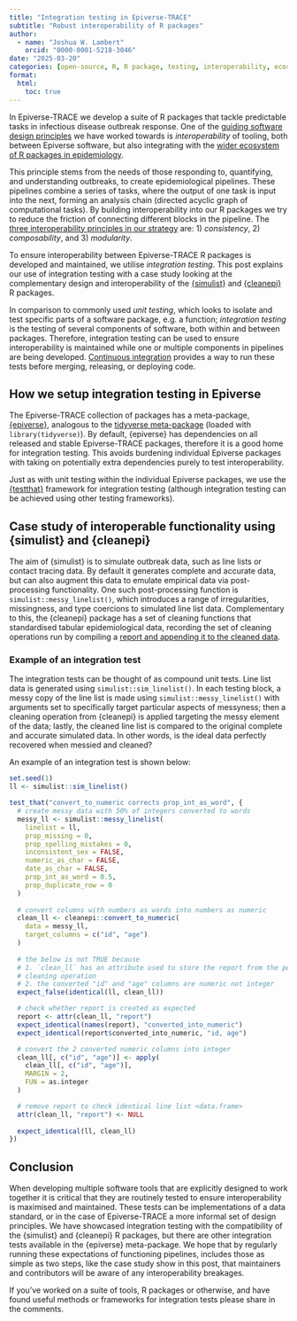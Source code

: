 ```yaml
---
title: "Integration testing in Epiverse-TRACE"
subtitle: "Robust interoperability of R packages"
author:
  - name: "Joshua W. Lambert"
    orcid: "0000-0001-5218-3046"
date: "2025-03-20"
categories: [open-source, R, R package, testing, interoperability, ecosystem]
format:
  html:
    toc: true
---
```


In Epiverse-TRACE we develop a suite of R packages that tackle predictable tasks in infectious disease outbreak response. One of the [guiding software design principles](https://epiverse-trace.github.io/blueprints/principles.html) we have worked towards is _interoperability_ of tooling, both between Epiverse software, but also integrating with the [wider ecosystem of R packages in epidemiology](https://epiverse-trace.github.io/slides/epireview-hackathon-july-2024/).

This principle stems from the needs of those responding to, quantifying, and understanding outbreaks, to create epidemiological pipelines. These pipelines combine a series of tasks, where the output of one task is input into the next, forming an analysis chain (directed acyclic graph of computational tasks). By building interoperability into our R packages we try to reduce the friction of connecting different blocks in the pipeline. The [three interoperability principles in our strategy](https://epiverse-trace.github.io/slides/interoperability-epiverse/) are: 1) _consistency_, 2) _composability_, and 3) _modularity_.

To ensure interoperability between Epiverse-TRACE R packages is developed and maintained, we utilise _integration testing_. This post explains our use of integration testing with a case study looking at the complementary design and interoperability of the [{simulist}](https://epiverse-trace.github.io/simulist/) and [{cleanepi}](https://epiverse-trace.github.io/cleanepi/) R packages.

::: {.callout-tip title="Different types of testing"}
In comparison to commonly used _unit testing_, which looks to isolate and test specific parts of a software package, e.g. a function; _integration testing_ is the testing of several components of software, both within and between packages. Therefore, integration testing can be used to ensure interoperability is maintained while one or multiple components in pipelines are being developed. [Continuous integration](https://en.wikipedia.org/wiki/Continuous_integration) provides a way to run these tests before merging, releasing, or deploying code.
:::

## How we setup integration testing in Epiverse

The Epiverse-TRACE collection of packages has a meta-package, [{epiverse}](https://epiverse-trace.github.io/epiverse/), analogous to the [tidyverse meta-package](https://www.tidyverse.org/blog/2023/03/tidyverse-2-0-0/) (loaded with `library(tidyverse)`). By default, {epiverse} has dependencies on all released and stable Epiverse-TRACE packages, therefore it is a good home for integration testing. This avoids burdening individual Epiverse packages with taking on potentially extra dependencies purely to test interoperability.

Just as with unit testing within the individual Epiverse packages, we use the [{testthat}](https://testthat.r-lib.org/) framework for integration testing (although integration testing can be achieved using other testing frameworks).

## Case study of interoperable functionality using {simulist} and {cleanepi}

The aim of {simulist} is to simulate outbreak data, such as line lists or contact tracing data. By default it generates complete and accurate data, but can also augment this data to emulate empirical data via post-processing functionality. One such post-processing function is `simulist::messy_linelist()`, which introduces a range of irregularities, missingness, and type coercions to simulated line list data. Complementary to this, the {cleanepi} package has a set of cleaning functions that standardised tabular epidemiological data, recording the set of cleaning operations run by compiling a [report and appending it to the cleaned data](https://epiverse-trace.github.io/cleanepi/articles/design_principle.html#output).

### Example of an integration test

The integration tests can be thought of as compound unit tests. Line list data is generated using `simulist::sim_linelist()`. In each testing block, a messy copy of the line list is made using `simulist::messy_linelist()` with arguments set to specifically target particular aspects of messyness; then a cleaning operation from {cleanepi} is applied targeting the messy element of the data; lastly, the cleaned line list is compared to the original complete and accurate simulated data. In other words, is the ideal data perfectly recovered when messied and cleaned?

An example of an integration test is shown below:

```r
set.seed(1)
ll <- simulist::sim_linelist()

test_that("convert_to_numeric corrects prop_int_as_word", {
  # create messy data with 50% of integers converted to words
  messy_ll <- simulist::messy_linelist(
    linelist = ll,
    prop_missing = 0,
    prop_spelling_mistakes = 0,
    inconsistent_sex = FALSE,
    numeric_as_char = FALSE,
    date_as_char = FALSE,
    prop_int_as_word = 0.5,
    prop_duplicate_row = 0
  )
  
  # convert columns with numbers as words into numbers as numeric
  clean_ll <- cleanepi::convert_to_numeric(
    data = messy_ll, 
    target_columns = c("id", "age")
  )
  
  # the below is not TRUE because
  # 1. `clean_ll` has an attribute used to store the report from the performed
  # cleaning operation
  # 2. the converted "id" and "age" columns are numeric not integer
  expect_false(identical(ll, clean_ll))

  # check whether report is created as expected
  report <- attr(clean_ll, "report")
  expect_identical(names(report), "converted_into_numeric")
  expect_identical(report$converted_into_numeric, "id, age")

  # convert the 2 converted numeric columns into integer
  clean_ll[, c("id", "age")] <- apply(
    clean_ll[, c("id", "age")], 
    MARGIN = 2, 
    FUN = as.integer
  )

  # remove report to check identical line list <data.frame>
  attr(clean_ll, "report") <- NULL
  
  expect_identical(ll, clean_ll)
})
```

## Conclusion

When developing multiple software tools that are explicitly designed to work together it is critical that they are routinely tested to ensure interoperability is maximised and maintained. These tests can be implementations of a data standard, or in the case of Epiverse-TRACE a more informal set of design principles. We have showcased integration testing with the compatibility of the {simulist} and {cleanepi} R packages, but there are other integration tests available in the {epiverse} meta-package. We hope that by regularly running these expectations of functioning pipelines, includes those as simple as two steps, like the case study show in this post, that maintainers and contributors will be aware of any interoperability breakages.

If you've worked on a suite of tools, R packages or otherwise, and have found useful methods or frameworks for integration tests please share in the comments.
